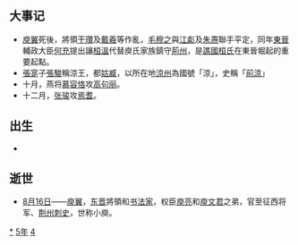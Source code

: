 {{yearTOC|345|成汉'''[[太和_(李势)|太和]]二年'''；东晋'''[[永和_(晋穆帝)|永和]]元年'''；前凉'''[[建兴_(晋愍帝)|建兴]]三十三年'''；后赵'''[[建武_(石虎)|建武]]十一年'''；代国'''[[建国_(代)|建国]]八年'''}}

== 大事记 ==
*[[庾翼|庾翼]]死後，將領[[干瓚|干瓚]]及[[戴羲|戴羲]]等作亂，[[毛穆之|毛穆之]]與[[江虨|江虨]]及[[朱燾|朱燾]]聯手平定，同年[[東晉|東晉]]輔政大臣[[何充|何充]]提出讓[[桓溫|桓溫]]代替庾氏家族鎮守[[荊州|荊州]]，是[[譙國桓氏|譙國桓氏]]在東晉堀起的重要起點。
*[[張寔|張寔]]子[[张骏_(十六国)|張駿]]稱涼王，都[[姑臧|姑臧]]，以所在地[[涼州|涼州]]為國號「涼」，史稱「[[前涼|前涼]]」
*十月，燕将[[慕容恪|慕容恪]]攻[[高句丽|高句丽]]。
*十二月，[[张骏_(十六国)|张骏]]攻[[焉耆|焉耆]]。

== 出生 ==
*

== 逝世 ==
{{Wikisource year mention}}
*[[8月16日|8月16日]]——[[庾翼|庾翼]]，[[东晋|东晋]]將領和[[书法家|书法家]]，权臣[[庾亮|庾亮]]和[[庾文君|庾文君]]之弟，官至征西将军、[[荆州|荆州]][[刺史|刺史]]，世称小庾。

[[Category:345年|*]]
[[Category:340年代|5年]]
[[Category:4世纪各年|4]]